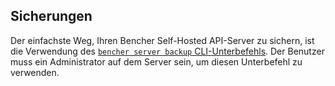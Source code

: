 
## Sicherungen

Der einfachste Weg, Ihren Bencher Self-Hosted API-Server zu sichern, ist die Verwendung des
[`bencher server backup` CLI-Unterbefehls][bencher server backup].
Der Benutzer muss ein Administrator auf dem Server sein, um diesen Unterbefehl zu verwenden.

[bencher server backup]: /de/docs/api/server/server/#post-v0serverbackup

<div class="box">
    <BencherServerBackup />
</div>
